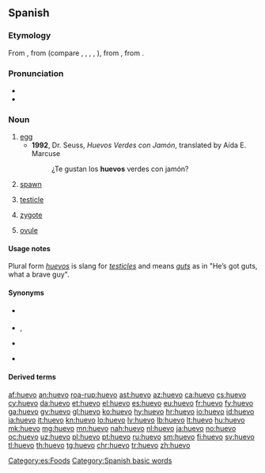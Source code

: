 ==Spanish==

===Etymology===
From {{inh|es|osp|hueuo}}, from {{inh|es|la|ōvum}} (compare {{cog|ca|ou}}, {{cog|fr|œuf}}, {{cog|it|uovo}}, {{cog|pt|ovo}}, {{cog|ro|ou}}), from {{inh|es|itc-pro|*ōwom}}, from {{inh|es|ine-pro|*h₂ōwyóm}}.

===Pronunciation===
* {{IPA|/ˈwe.βo/|lang=es}}
* {{rhymes|eβo|lang=es}}

===Noun===
{{es-noun|m}}

# [[egg]]
#* '''1992''', Dr. Seuss, ''Huevos Verdes con Jamón'', translated by Aída E. Marcuse
#*: ¿Te gustan los '''huevos''' verdes con jamón?
# [[spawn]]
# {{lb|es|vulgar|slang}} [[testicle]]
# {{lb|es|biology}} [[zygote]]
# {{lb|es|biology}} [[ovule]]

====Usage notes====
Plural form ''[[huevos]]'' is slang for ''[[testicle]]s'' and means ''[[guts]]'' as in "He’s got guts, what a brave guy".

====Synonyms====
* {{sense|spawn}} {{l|es|hueva|g=f}}
* {{sense|testicle}} {{l|es|testículo|g=m}}, {{l|es|tanate|g=m}}
* {{sense|zygote}} {{l|es|cigoto|g=m}}
* {{sense|ovule}} {{l|es|óvulo|g=m}}

====Derived terms====
{{der3
|{{l|es|huevón}}
|{{l|es|a huevo}}
|{{l|es|huevo batido|g=m}}
|{{l|es|huevo duro|g=m}}
|{{l|es|huevo estrellado|g=m}}
|{{l|es|huevo frito|g=m}}
|{{l|es|y un huevo}}
}}

[[Category:es:Foods]]
[[Category:Spanish basic words]]

[[af:huevo]]
[[an:huevo]]
[[roa-rup:huevo]]
[[ast:huevo]]
[[az:huevo]]
[[ca:huevo]]
[[cs:huevo]]
[[cy:huevo]]
[[da:huevo]]
[[et:huevo]]
[[el:huevo]]
[[es:huevo]]
[[eu:huevo]]
[[fr:huevo]]
[[fy:huevo]]
[[ga:huevo]]
[[gv:huevo]]
[[gl:huevo]]
[[ko:huevo]]
[[hy:huevo]]
[[hr:huevo]]
[[io:huevo]]
[[id:huevo]]
[[ia:huevo]]
[[it:huevo]]
[[kn:huevo]]
[[lo:huevo]]
[[lv:huevo]]
[[lb:huevo]]
[[lt:huevo]]
[[hu:huevo]]
[[mk:huevo]]
[[mg:huevo]]
[[mn:huevo]]
[[nah:huevo]]
[[nl:huevo]]
[[ja:huevo]]
[[no:huevo]]
[[oc:huevo]]
[[uz:huevo]]
[[pl:huevo]]
[[pt:huevo]]
[[ru:huevo]]
[[sm:huevo]]
[[fi:huevo]]
[[sv:huevo]]
[[tl:huevo]]
[[th:huevo]]
[[tg:huevo]]
[[chr:huevo]]
[[tr:huevo]]
[[zh:huevo]]